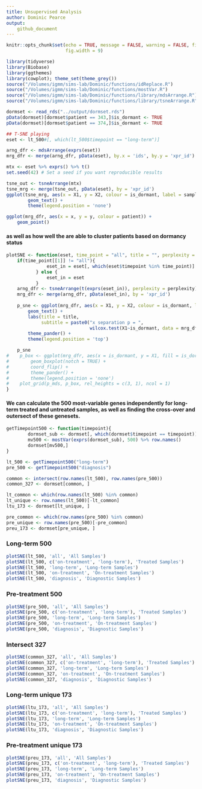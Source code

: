 ```yaml
---
title: Unsupervised Analysis
author: Dominic Pearce
output:
    github_document
---
```


```r
knitr::opts_chunk$set(echo = TRUE, message = FALSE, warning = FALSE, fig.align = 'center', 
                      fig.width = 9)
```

```r
library(tidyverse)
library(Biobase)
library(ggthemes)
library(cowplot); theme_set(theme_grey())
source("/Volumes/igmm/sims-lab/Dominic/functions/idReplace.R")
source("/Volumes/igmm/sims-lab/Dominic/functions/mostVar.R")
source("/Volumes/igmm/sims-lab/Dominic/functions/library/mdsArrange.R")
source("/Volumes/igmm/sims-lab/Dominic/functions/library/tsneArrange.R")
```


<!--
//TODO try using only A, B, C samples to see if they sit close to one another

//TODO you were in the middle of t-sneifying but when you're running the first implementation since you added the perplexity argument the plot looks different each time
-->

```r
dormset <- read_rds("../output/dormset.rds")
pData(dormset)[dormset$patient == 343,]$is_dormant <- TRUE
pData(dormset)[dormset$patient == 374,]$is_dormant <- TRUE
```

```r
## T-SNE playing 
eset <- lt_500#[, which(lt_500$timepoint == "long-term")]

arng_dfr <- mdsArrange(exprs(eset))
mrg_dfr <- merge(arng_dfr, pData(eset), by.x = 'ids', by.y = 'xpr_id')

mtx <- eset %>% exprs() %>% t()
set.seed(42) # Set a seed if you want reproducible results

tsne_out <- tsneArrange(mtx)
tsne_mrg <- merge(tsne_out, pData(eset), by = 'xpr_id')
ggplot(tsne_mrg, aes(x = X1, y = X2, colour = is_dormant, label = sample_id)) + 
        geom_text() + 
        theme(legend.position = 'none')

ggplot(mrg_dfr, aes(x = x, y = y, colour = patient)) + 
    geom_point() 

```





#### as well as how well the are able to cluster patients based on dormancy status

```r
plotSNE <- function(eset, time_point = "all", title = "", perplexity = 30){
    if(time_point[[1]] != "all"){
               eset_in = eset[, which(eset$timepoint %in% time_point)]
           } else {
               eset_in = eset 
           }
    arng_dfr <- tsneArrange(t(exprs(eset_in)), perplexity = perplexity)
    mrg_dfr <- merge(arng_dfr, pData(eset_in), by = 'xpr_id')
    
    p_sne <- ggplot(mrg_dfr, aes(x = X1, y = X2, colour = is_dormant, label = sample_id)) + 
        geom_text() + 
        labs(title = title,
             subtitle = paste0("x separation p = ", 
                               wilcox.test(X1~is_dormant, data = mrg_dfr)$p.value)) +
        theme_pander() +
        theme(legend.position = 'top')

    p_sne
#    p_box <- ggplot(mrg_dfr, aes(x = is_dormant, y = X1, fill = is_dormant)) + 
#        geom_boxplot(notch = TRUE) + 
#        coord_flip() + 
#        theme_pander() + 
#        theme(legend.position = 'none')
#    plot_grid(p_mds, p_box, rel_heights = c(3, 1), ncol = 1)
}
```

#### We can calculate the 500 most-variable genes independently for long-term treated and untreated samples, as well as finding the cross-over and outersect of these genesets.

```r
getTimepoint500 <- function(timepoint){
        dormset_sub <- dormset[, which(dormset$timepoint == timepoint)]
        mv500 <- mostVar(exprs(dormset_sub), 500) %>% row.names()
        dormset[mv500,]
}

lt_500 <- getTimepoint500("long-term") 
pre_500 <- getTimepoint500("diagnosis")

common <- intersect(row.names(lt_500), row.names(pre_500))
common_327 <- dormset[common, ]

lt_common <- which(row.names(lt_500) %in% common)
lt_unique <- row.names(lt_500)[-lt_common]
ltu_173 <- dormset[lt_unique, ]

pre_common <- which(row.names(pre_500) %in% common)
pre_unique <- row.names(pre_500)[-pre_common]   
preu_173 <- dormset[pre_unique, ]
```


### Long-term 500

```r
plotSNE(lt_500, 'all', 'All Samples')
plotSNE(lt_500, c('on-treatment', 'long-term'), 'Treated Samples')
plotSNE(lt_500, 'long-term', 'Long-term Samples')
plotSNE(lt_500, 'on-treatment', 'On-treatment Samples')
plotSNE(lt_500, 'diagnosis', 'Diagnostic Samples')
```

### Pre-treatment 500

```r
plotSNE(pre_500, 'all', 'All Samples')
plotSNE(pre_500, c('on-treatment', 'long-term'), 'Treated Samples')
plotSNE(pre_500, 'long-term', 'Long-term Samples')
plotSNE(pre_500, 'on-treatment', 'On-treatment Samples')
plotSNE(pre_500, 'diagnosis', 'Diagnostic Samples')
```

### Intersect 327

```r
plotSNE(common_327, 'all', 'All Samples')
plotSNE(common_327, c('on-treatment', 'long-term'), 'Treated Samples')
plotSNE(common_327, 'long-term', 'Long-term Samples')
plotSNE(common_327, 'on-treatment', 'On-treatment Samples')
plotSNE(common_327, 'diagnosis', 'Diagnostic Samples')
```

### Long-term unique 173

```r
plotSNE(ltu_173, 'all', 'All Samples')
plotSNE(ltu_173, c('on-treatment', 'long-term'), 'Treated Samples')
plotSNE(ltu_173, 'long-term', 'Long-term Samples')
plotSNE(ltu_173, 'on-treatment', 'On-treatment Samples')
plotSNE(ltu_173, 'diagnosis', 'Diagnostic Samples')
```

### Pre-treatment unique 173

```r
plotSNE(preu_173, 'all', 'All Samples')
plotSNE(preu_173, c('on-treatment', 'long-term'), 'Treated Samples')
plotSNE(preu_173, 'long-term', 'Long-term Samples')
plotSNE(preu_173, 'on-treatment', 'On-treatment Samples')
plotSNE(preu_173, 'diagnosis', 'Diagnostic Samples')
```
